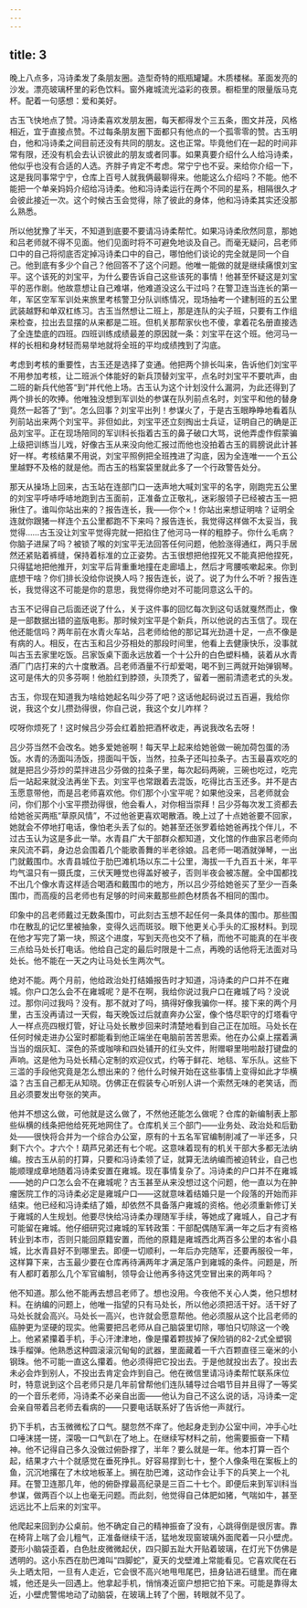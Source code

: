 ```yaml
---
---
---
```

title: 3
---




晚上八点多，冯诗柔发了条朋友圈。造型奇特的瓶瓶罐罐。木质楼梯。革面发亮的沙发。漂亮玻璃杯里的彩色饮料。窗外雍城流光溢彩的夜景。橱柜里的限量版马克杯。配着一句感想：爱和美好。

古玉飞快地点了赞。冯诗柔喜欢发朋友圈，每天都得发个三五条，图文并茂，风格相近，宜于直接点赞。不过每条朋友圈下面都只有他点的一个孤零零的赞。古玉明白，他和冯诗柔之间目前还没有共同的朋友。这也正常。毕竟他们在一起的时间非常有限，还没有机会去认识彼此的朋友或者同事。如果真要介绍什么人给冯诗柔，他似乎也没有合适的人选。齐胖子肯定不考虑。常宁宁也不妥。来给你介绍一下，这是我同事常宁宁，仓库上百号人就我俩最聊得来。他能这么介绍吗？不能。他不能把一个单亲妈妈介绍给冯诗柔。他和冯诗柔运行在两个不同的星系，相隔很久才会彼此接近一次。这个时候古玉会觉得，除了彼此的身体，他和冯诗柔其实还没那么熟悉。

所以他犹豫了半天，不知道到底要不要请冯诗柔帮忙。如果冯诗柔欣然同意，那她和吕老师就不得不见面。他们见面时将不可避免地谈及自己。而毫无疑问，吕老师口中的自己将彻底否定掉冯诗柔口中的自己，哪怕他们谈论的完全就是同一个自己。他到底有多少个自己？他回答不了这个问题。他唯一能做的就是继续痛恨刘宝平。这个该死的刘宝平，为什么要告诉自己这些该死的事情！他甚至怀疑这是刘宝平的恶作剧。他故意想让自己难堪，他难道没这么干过吗？在警卫连当连长的第一年，军区空军军训处来旅里考核警卫分队训练情况，现场抽考一个建制班的五公里武装越野和单双杠练习。古玉当然想让二班上，那是连队的尖子班，只要有工作组来检查，拉出去显摆的从来都是二班。但机关那帮家伙也不傻，拿着花名册直接选了全连垫底的四班。四班训练成绩最差的原因就一条：刘宝平在这个班。他河马一样的长相和身材轻而易举地就将全班的平均成绩拽到了沟底。

考虑到考核的重要性，古玉还是选择了变通。他把两个排长叫来，告诉他们刘宝平不用参加考核，让二班派个体能好的新兵顶替刘宝平，点名时刘宝平不要吭声，由二班的新兵代他答“到”并代他上场。古玉认为这个计划没什么漏洞，为此还得到了两个排长的吹捧。他唯独没想到军训处的参谋在队列前点名时，刘宝平和他的替身竟然一起答了“到”。怎么回事？刘宝平出列！参谋火了，于是古玉眼睁睁地看着队列前站出来两个刘宝平。非但如此，刘宝平还立刻掏出士兵证，证明自己的确是正品刘宝平。正在现场陪同的军训科长指着古玉的鼻子破口大骂，说他弄虚作假蒙骗上级把训练当儿戏，好像古玉从来没向他汇报过而他也没拍着古玉的肩膀说此计甚好一样。考核结果不用说，刘宝平照例把全班拽进了沟底，因为全连唯一一个五公里越野不及格的就是他。而古玉的档案袋里就此多了一个行政警告处分。

那天从操场上回来，古玉站在连部门口一迭声地大喊刘宝平的名字，刚跑完五公里的刘宝平呼哧呼哧地跑到古玉面前，正准备立正敬礼，迷彩服领子已经被古玉一把揪住了。谁叫你站出来的？报告连长，我——你个×！你站出来想证明啥？证明全连就你跟猪一样连个五公里都跑不下来吗？报告连长，我觉得这样做不太妥当，我觉得……古玉没让刘宝平觉得完就一把掐住了他河马一样的粗脖子。你什么毛病？你脑子进屎了吗？被锁了喉的刘宝平无法回答任何问题，他脸涨得通红，两只手居然还紧贴着裤缝，保持着标准的立正姿势。古玉很想把他捏死又不能真把他捏死，只得猛地把他推开，刘宝平后背重重地撞在走廊墙上，然后才弯腰咳嗽起来。你到底想干啥？你们排长没给你说换人吗？报告连长，说了。说了为什么不听？报告连长，我觉得这不可能是你的意思，我觉得你绝对不可能同意这么干的。

古玉不记得自己后面还说了什么，关于这件事的回忆每次到这句话就戛然而止，像是一部数据出错的盗版电影。那时候刘宝平是个新兵，所以他说的古玉信了。现在他还能信吗？两年前在水青火车站，吕老师给他的那记耳光劲道十足，一点不像是有病的人。相反，在古玉和吕少芬相处的那段时间里，他看上去健康快乐，没事就叫古玉去家里吃饭。吕家饭桌下面永远放着一个十公升的白色塑料桶，装着从水青酒厂门店打来的六十度散酒。吕老师酒量不行却爱喝，喝不到三两就开始弹钢琴。这可是伟大的贝多芬啊！他脸红到脖颈，头顶秃了，留着一圈前清遗老式的头发。

古玉，你现在知道我为啥给她起名叫少芬了吧？这话他起码说过五百遍，我给你说，我这个女儿攒劲得很，你自己说，我这个女儿咋样？

哎呀你烦死了！这时候吕少芬会红着脸把酒杯收走，再说我改名去呀！

吕少芬当然不会改名。她多爱她爸啊！每天早上起来给她爸做一碗加荷包蛋的汤饭。水青的汤面叫汤饭，捞面叫干饭，当然，拉条子还叫拉条子。古玉最喜欢吃的就是把吕少芬炒的菜拌进吕少芬做的拉条子里，每次起码两碗，三碗也吃过，吃完后一站起来就没法再坐下去。刘宝平也常跟着去混饭，吃得比古玉还多。并不是古玉愿意带他，而是吕老师喜欢他。你们那个小宝平呢？如果他没来，吕老师就会问，你们那个小宝平攒劲得很，他会看人，对你相当崇拜！吕少芬每次发工资都去给她爸买两瓶“草原风情”，不过他爸更喜欢喝散酒。晚上过了十点她爸要不回家，她就会不停地打电话，像怕老头丢了似的。她甚至还张罗着给她爸再找个伴儿，不过古玉认为这是多此一举。水青县广大干部群众都知道，文化馆的作曲家吕老师向来风流不羁，身边总会围着几个能歌善舞的半老徐娘。吕老师一喝酒就弹琴，一出门就戴围巾。水青县城位于肋巴滩机场以东二十公里，海拔一千九百五十米，年平均气温只有一摄氏度，三伏天睡觉也得盖好被子，否则半夜会被冻醒。全中国都找不出几个像水青这样适合喝酒和戴围巾的地方，所以吕少芬给她爸买了至少一百条围巾，而高瘦的吕老师也有足够的时间来戴那些颜色材质各不相同的围巾。

印象中的吕老师戴过无数条围巾，可此刻古玉想不起任何一条具体的围巾。那些围巾在散乱的记忆里被抽象，变得久远而斑驳。眼下他更关心手头的汇报材料。到现在他才写完了第一块，照这个进度，写到天亮也交不了稿，而他不可能真的在半夜三点给马处长打电话。他给自己定的最后时限是十二点，再晚的话他将无法面对马处长。他不能在一天之内让马处长生两次气。

绝对不能。两个月前，他给政治处打结婚报告时才知道，冯诗柔的户口并不在雍城。你户口怎么会不在雍城呢？是不在啊，我给你说过我户口在雍城了吗？没说过。那你问过我吗？没有。那不就对了吗，搞得好像我骗你一样。接下来的两个月里，古玉没再请过一天假，每天晚饭过后就直奔办公室，像个恪尽职守的灯塔看守人一样点亮四根灯管，好让马处长散步回来时清楚地看到自己正在加班。马处长在任何时候走进办公室时都能看到他正端坐在电脑前苦苦思索。他在办公桌上摆着满当当的烟灰缸、深色的茶或咖啡和四处铺开的红头文件，附赠噼里啪啦敲打键盘的声响。这是他为马处长精心定制的欢迎仪式，约等于鲜花、地毯、军乐队。这些下三滥的手段他究竟是怎么想出来的？他什么时候开始在这些事情上变得如此才华横溢？古玉自己都无从知晓。仿佛正在假装专心听别人讲一个索然无味的老笑话，而且必须要发出夸张的笑声。

他并不想这么做，可他就是这么做了，不然他还能怎么做呢？仓库的新编制表上那些纵横的线条把他给死死地网住了。仓库机关三个部门——业务处、政治处和后勤处——很快将合并为一个综合办公室，原有的十五名军官编制削减了一半还多，只剩下六个。才六个！葫芦兄弟还有七个呢。这意味着现有的机关干部大多都无法纳编。按古玉从前的打算，只要和冯诗柔领了证，就算无法纳编而被迫转业，自己也能顺理成章地随着冯诗柔安置在雍城。现在事情复杂了。冯诗柔的户口并不在雍城——她的户口怎么会不在雍城呢？古玉甚至从来没想过这个问题，他一直以为在肿瘤医院工作的冯诗柔必定是雍城户口——这就意味着结婚只是一个段落的开始而非结束。他已经和冯诗柔结了婚，却依然不具备落户雍城的资格。他必须重新修订关于雍城的人生规划。他要尽快给冯诗柔办理随军手续，等她成了雍城人，自己才有可能留在雍城。他仔细研究过雍城的军转政策：干部配偶随军满一年之后才有资格转业到本市，否则只能回原籍安置，而他的原籍是雍城西北两百多公里的本省小县城，比水青县好不到哪里去。即便一切顺利，一年后办完随军，还要再服役一年，这样算下来，古玉最少要在仓库再待满两年才满足落户到雍城的条件。问题是，所有人都盯着那么几个军官编制，领导会让他再多待这凭空冒出来的两年吗？

他不知道。那么他不能再去想吕老师了。想也没用。今夜他不关心人类，他只想材料。在纳编的问题上，他唯一指望的只有马处长，所以他必须把活干好。活干好了马处长就会高兴。马处长一高兴，也许就会愿意帮他。他必须服从这个比吕老师的癌肿更为坚硬的现实。他需要把吕老师从自己脑袋里切除，哪怕只切除这一个晚上。他紧紧攥着手机，手心汗津津地，像是攥着颗拔掉了保险销的82-2式全塑钢珠手榴弹。他熟悉这种圆滚滚沉甸甸的武器，里面藏着一千六百颗直径三毫米的小钢珠。他不可能一直这么攥着。他必须得把它投出去。于是他就投出去了。投出去未必会炸到别人，不投出去肯定会炸到自己。他在微信里请冯诗柔帮忙联系床位时，特意说到这个吕老师只是几年前曾帮他们连队辅导过合唱节目并且得了一等奖的一个音乐老师，冯诗柔不必亲自出面——他认为自己不这么说的话，冯诗柔一定会亲自带着吕老师去看病的——只要电话联系好了告诉他一声就行。

扔下手机，古玉微微松了口气。腿忽然不痒了。他起身走到办公室中间，冲手心吐口唾沫搓一搓，深吸一口气趴在了地上。在继续写材料之前，他需要振奋一下精神。他不记得自己多久没做过俯卧撑了，半年？要么就是一年。他本打算一百个起，结果才六十个就感觉在垂死挣扎。好容易撑到七十，整个人像条甩在案板上的鱼，沉沉地撂在了木纹地板革上。搁在肋巴滩，这动作会让手下的兵笑上一个礼拜。在警卫连那几年，他的俯卧撑最高纪录是三百二十七个。即便后来到军训科当参谋，做两百个以上也毫无问题。而此刻，他觉得自己体肥如猪，气喘如牛，甚至远远比不上后来的刘宝平。

他爬起来回到办公桌前。他不确定自己的精神振奋了没有，心跳得倒是很厉害。靠在椅背上喘了会儿粗气，正准备继续干活，猛地发现窗玻璃外面爬着一只小壁虎。菱形小脑袋歪着，白色肚皮微微起伏，四只脚五趾大开贴着玻璃，在灯光下仿佛是透明的。这小东西在肋巴滩叫“四脚蛇”，夏天的戈壁滩上常能看见。它喜欢爬在石头上晒太阳，一旦有人走近，它会很不高兴地甩甩尾巴，扭身钻进石缝里。而在雍城，他还是头一回遇上。他拿起手机，悄悄凑近窗户想把它拍下来。可能是靠得太近，小壁虎警惕地动了动脑袋，在玻璃上转了个圈，转眼就不见了。